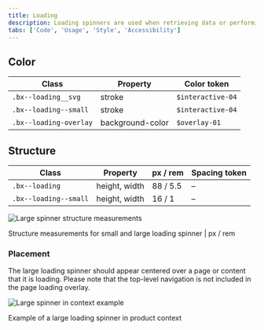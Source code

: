 ```yaml
---
title: Loading
description: Loading spinners are used when retrieving data or performing slow computations, and help to notify users that loading is underway.
tabs: ['Code', 'Usage', 'Style', 'Accessibility']
---
```


## Color

| Class                  | Property         | Color token       |
| ---------------------- | ---------------- | ----------------- |
| `.bx--loading__svg`    | stroke           | `$interactive-04` |
| `.bx--loading--small`  | stroke           | `$interactive-04` |
| `.bx--loading-overlay` | background-color | `$overlay-01`     |

## Structure

| Class                 | Property      | px / rem | Spacing token |
| --------------------- | ------------- | -------- | ------------- |
| `.bx--loading`        | height, width | 88 / 5.5 | –             |
| `.bx--loading--small` | height, width | 16 / 1   | –             |

<div className="image--fixed">

![Large spinner structure measurements](images/loading-style-1.png)

</div>

<Caption>
  Structure measurements for small and large loading spinner | px / rem
</Caption>

### Placement

The large loading spinner should appear centered over a page or content that it is loading. Please note that the top-level navigation is not included in the page loading overlay.

<div className="image--fixed">

![Large spinner in context example](images/loading-style-4.png)

</div>

<Caption>Example of a large loading spinner in product context</Caption>
